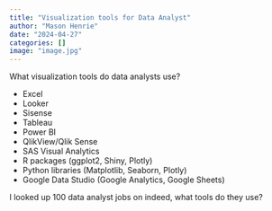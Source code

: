 ```yaml
---
title: "Visualization tools for Data Analyst"
author: "Mason Henrie"
date: "2024-04-27"
categories: []
image: "image.jpg"
---
```


What visualization tools do data analysts use?










- Excel
- Looker
- Sisense
- Tableau
- Power BI 
- QlikView/Qlik Sense
- SAS Visual Analytics
- R packages (ggplot2, Shiny, Plotly)
- Python libraries (Matplotlib, Seaborn, Plotly)
- Google Data Studio (Google Analytics, Google Sheets)

I looked up 100 data analyst jobs on indeed, what tools do they use?










